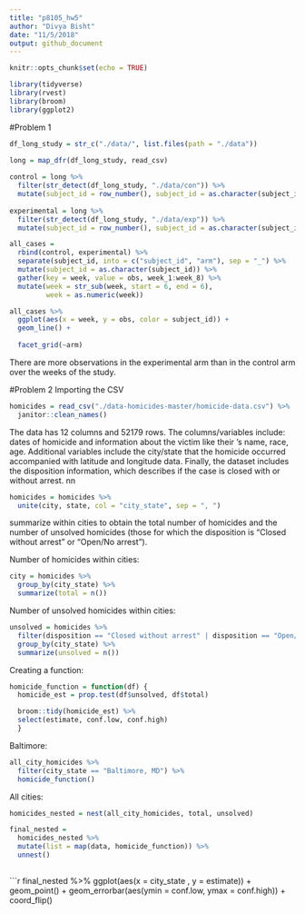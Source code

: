 ```yaml
---
title: "p8105_hw5"
author: "Divya Bisht"
date: "11/5/2018"
output: github_document
---
```


```r
knitr::opts_chunk$set(echo = TRUE)

library(tidyverse)
library(rvest)
library(broom)
library(ggplot2)
```

#Problem 1
```r
df_long_study = str_c("./data/", list.files(path = "./data"))

long = map_dfr(df_long_study, read_csv)
  
control = long %>% 
  filter(str_detect(df_long_study, "./data/con")) %>%
  mutate(subject_id = row_number(), subject_id = as.character(subject_id),  subject_id = str_c(subject_id, "_control"))
  
experimental = long %>% 
  filter(str_detect(df_long_study, "./data/exp")) %>%
  mutate(subject_id = row_number(), subject_id = as.character(subject_id), subject_id = str_c(subject_id, "_exp"))

all_cases = 
  rbind(control, experimental) %>% 
  separate(subject_id, into = c("subject_id", "arm"), sep = "_") %>% 
  mutate(subject_id = as.character(subject_id)) %>% 
  gather(key = week, value = obs, week_1:week_8) %>% 
  mutate(week = str_sub(week, start = 6, end = 6), 
         week = as.numeric(week)) 

```

```r
all_cases %>% 
  ggplot(aes(x = week, y = obs, color = subject_id)) + 
  geom_line() +
  
  facet_grid(~arm)
```
There are more observations in the experimental arm than in the control arm over the weeks of the study. 




#Problem 2 
Importing the CSV
```r
homicides = read_csv("./data-homicides-master/homicide-data.csv") %>% 
  janitor::clean_names()
```

The data has 12 columns and 52179 rows. The columns/variables include: dates of homicide and information about the victim like their 's name, race, age. Additional variables include the city/state that the homicide occurred accompanied with latitude and longitude data. Finally, the dataset includes the disposition information, which describes if the case is closed with or without arrest. nn  

```r
homicides = homicides %>%
  unite(city, state, col = "city_state", sep = ", ")
```

summarize within cities to obtain the total number of homicides and the number of unsolved homicides (those for which the disposition is “Closed without arrest” or “Open/No arrest”).

Number of homicides within cities:
```r
city = homicides %>% 
  group_by(city_state) %>% 
  summarize(total = n())
```

Number of unsolved homicides within cities:
```r
unsolved = homicides %>% 
  filter(disposition == "Closed without arrest" | disposition == "Open/No arrest") %>% 
  group_by(city_state) %>%
  summarize(unsolved = n())
```

Creating a function:
```r
homicide_function = function(df) {
  homicide_est = prop.test(df$unsolved, df$total)

  broom::tidy(homicide_est) %>% 
  select(estimate, conf.low, conf.high)
  }
```

Baltimore:
```r
all_city_homicides %>% 
  filter(city_state == "Baltimore, MD") %>% 
  homicide_function()
```

All cities:
```r
homicides_nested = nest(all_city_homicides, total, unsolved)

final_nested = 
  homicides_nested %>% 
  mutate(list = map(data, homicide_function)) %>% 
  unnest()
  
```

```r
final_nested %>% 
  ggplot(aes(x = city_state , y = estimate)) +
  geom_point() +
  geom_errorbar(aes(ymin = conf.low, ymax = conf.high)) +
  coord_flip()
